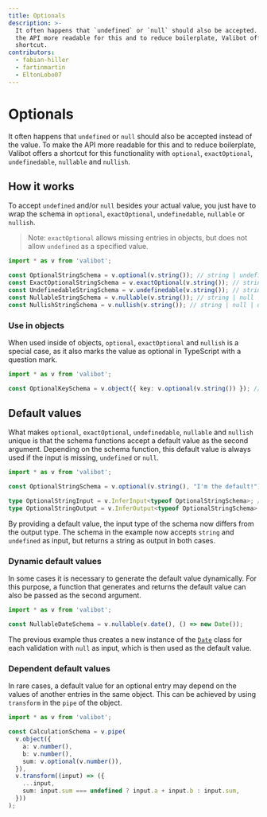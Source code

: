 ```yaml
---
title: Optionals
description: >-
  It often happens that `undefined` or `null` should also be accepted. To make
  the API more readable for this and to reduce boilerplate, Valibot offers a
  shortcut.
contributors:
  - fabian-hiller
  - fartinmartin
  - EltonLobo07
---
```



# Optionals

It often happens that `undefined` or `null` should also be accepted instead of the value. To make the API more readable for this and to reduce boilerplate, Valibot offers a shortcut for this functionality with <Link href="/api/optional/">`optional`</Link>, <Link href="/api/exactOptional/">`exactOptional`</Link>, <Link href="/api/undefinedable/">`undefinedable`</Link>, <Link href="/api/nullable/">`nullable`</Link> and <Link href="/api/nullish/">`nullish`</Link>.

## How it works

To accept `undefined` and/or `null` besides your actual value, you just have to wrap the schema in <Link href="/api/optional/">`optional`</Link>, <Link href="/api/exactOptional/">`exactOptional`</Link>, <Link href="/api/undefinedable/">`undefinedable`</Link>, <Link href="/api/nullable/">`nullable`</Link> or <Link href="/api/nullish/">`nullish`</Link>.

> Note: <Link href="/api/exactOptional/">`exactOptional`</Link> allows missing entries in objects, but does not allow `undefined` as a specified value.

```ts
import * as v from 'valibot';

const OptionalStringSchema = v.optional(v.string()); // string | undefined
const ExactOptionalStringSchema = v.exactOptional(v.string()); // string
const UndefinedableStringSchema = v.undefinedable(v.string()); // string | undefined
const NullableStringSchema = v.nullable(v.string()); // string | null
const NullishStringSchema = v.nullish(v.string()); // string | null | undefined
```

### Use in objects

When used inside of objects, <Link href="/api/optional/">`optional`</Link>, <Link href="/api/exactOptional/">`exactOptional`</Link> and <Link href="/api/nullish/">`nullish`</Link> is a special case, as it also marks the value as optional in TypeScript with a question mark.

```ts
import * as v from 'valibot';

const OptionalKeySchema = v.object({ key: v.optional(v.string()) }); // { key?: string | undefined }
```

## Default values

What makes <Link href="/api/optional/">`optional`</Link>, <Link href="/api/exactOptional/">`exactOptional`</Link>, <Link href="/api/undefinedable/">`undefinedable`</Link>, <Link href="/api/nullable/">`nullable`</Link> and <Link href="/api/nullish/">`nullish`</Link> unique is that the schema functions accept a default value as the second argument. Depending on the schema function, this default value is always used if the input is missing, `undefined` or `null`.

```ts
import * as v from 'valibot';

const OptionalStringSchema = v.optional(v.string(), "I'm the default!");

type OptionalStringInput = v.InferInput<typeof OptionalStringSchema>; // string | undefined
type OptionalStringOutput = v.InferOutput<typeof OptionalStringSchema>; // string
```

By providing a default value, the input type of the schema now differs from the output type. The schema in the example now accepts `string` and `undefined` as input, but returns a string as output in both cases.

### Dynamic default values

In some cases it is necessary to generate the default value dynamically. For this purpose, a function that generates and returns the default value can also be passed as the second argument.

```ts
import * as v from 'valibot';

const NullableDateSchema = v.nullable(v.date(), () => new Date());
```

The previous example thus creates a new instance of the [`Date`](https://developer.mozilla.org/en-US/docs/Web/JavaScript/Reference/Global_Objects/Date) class for each validation with `null` as input, which is then used as the default value.

### Dependent default values

In rare cases, a default value for an optional entry may depend on the values of another entries in the same object. This can be achieved by using <Link href="/api/transform/">`transform`</Link> in the <Link href="/api/pipe/">`pipe`</Link> of the object.

```ts
import * as v from 'valibot';

const CalculationSchema = v.pipe(
  v.object({
    a: v.number(),
    b: v.number(),
    sum: v.optional(v.number()),
  }),
  v.transform((input) => ({
    ...input,
    sum: input.sum === undefined ? input.a + input.b : input.sum,
  }))
);
```
